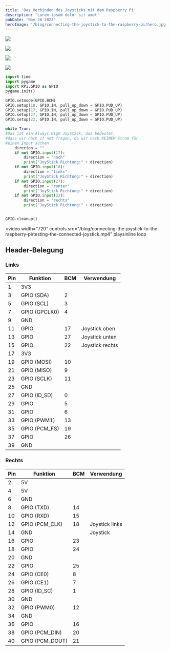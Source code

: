 ```yaml
---
title: 'Das Verbinden des Joysticks mit dem Raspberry Pi'
description: 'Lorem ipsum dolor sit amet'
pubDate: 'Nov 26 2023'
heroImage: '/blog/connecting-the-joystick-to-the-raspberry-pi/hero.jpg'
---
```


![](/blog/connecting-the-joystick-to-the-raspberry-pi/raspberry-pi-imager.jpg)

![](/blog/connecting-the-joystick-to-the-raspberry-pi/raspberry-pi-imager-settings.jpg)

![](/blog/connecting-the-joystick-to-the-raspberry-pi/the-joystick-connected-to-the-raspberry-pi.jpg)

![](/blog/connecting-the-joystick-to-the-raspberry-pi/the-joystick-connected-to-the-raspberry-pi-close-up.jpg)

```python
import time
import pygame
import RPi.GPIO as GPIO
pygame.init()

GPIO.setmode(GPIO.BCM)
GPIO.setup(18, GPIO.IN, pull_up_down = GPIO.PUD_UP)
GPIO.setup(17, GPIO.IN, pull_up_down = GPIO.PUD_UP)
GPIO.setup(27, GPIO.IN, pull_up_down = GPIO.PUD_UP)
GPIO.setup(22, GPIO.IN, pull_up_down = GPIO.PUD_UP)

while True:
#Das ist ein Always High JoyStick, das bedeutet,
#dass wir nach if not fragen, da wir nach KEINEM Strom für
#einen Input suchen
    direcion = ""
    if not GPIO.input(17):
        direction = "hoch"
        print("JoyStick Richtung:" + direction)
    if not GPIO.input(18):
        direction = "links"
        print("JoyStick Richtung:" + direction)
    if not GPIO.input(27):
        direction = "runter"
        print("JoyStick Richtung:" + direction)
    if not GPIO.input(22):
        direction = "rechts"
        print("JoyStick Richtung:" + direction)


GPIO.cleanup()
```

<video
  width="720"
  controls
  src="/blog/connecting-the-joystick-to-the-raspberry-pi/testing-the-connected-joystick.mp4"
  playsinline
  loop
></video>

## Header-Belegung

### Links

| Pin | Funktion      | BCM | Verwendung      |
| --- | ------------- | --- | --------------- |
| 1   | 3V3           |     |                 |
| 3   | GPIO (SDA)    | 2   |                 |
| 5   | GPIO (SCL)    | 3   |                 |
| 7   | GPIO (GPCLK0) | 4   |                 |
| 9   | GND           |     |                 |
| 11  | GPIO          | 17  | Joystick oben   |
| 13  | GPIO          | 27  | Joystick unten  |
| 15  | GPIO          | 22  | Joystick rechts |
| 17  | 3V3           |     |                 |
| 19  | GPIO (MOSI)   | 10  |                 |
| 21  | GPIO (MISO)   | 9   |                 |
| 23  | GPIO (SCLK)   | 11  |                 |
| 25  | GND           |     |                 |
| 27  | GPIO (ID_SD)  | 0   |                 |
| 29  | GPIO          | 5   |                 |
| 31  | GPIO          | 6   |                 |
| 33  | GPIO (PWM1)   | 13  |                 |
| 35  | GPIO (PCM_FS) | 19  |                 |
| 37  | GPIO          | 26  |                 |
| 39  | GND           |     |                 |

### Rechts

| Pin | Funktion        | BCM | Verwendung     |
| --- | --------------- | --- | -------------- |
| 2   | 5V              |     |                |
| 4   | 5V              |     |                |
| 6   | GND             |     |                |
| 8   | GPIO (TXD)      | 14  |                |
| 10  | GPIO (RXD)      | 15  |                |
| 12  | GPIO (PCM_CLK)  | 18  | Joystick links |
| 14  | GND             |     | Joystick       |
| 16  | GPIO            | 23  |                |
| 18  | GPIO            | 24  |                |
| 20  | GND             |     |                |
| 22  | GPIO            | 25  |                |
| 24  | GPIO (CE0)      | 8   |                |
| 26  | GPIO (CE1)      | 7   |                |
| 28  | GPIO (ID_SC)    | 1   |                |
| 30  | GND             |     |                |
| 32  | GPIO (PWM0)     | 12  |                |
| 34  | GND             |     |                |
| 36  | GPIO            | 16  |                |
| 38  | GPIO (PCM_DIN)  | 20  |                |
| 40  | GPIO (PCM_DOUT) | 21  |                |
